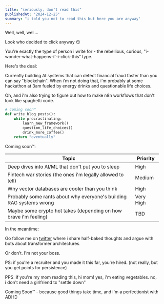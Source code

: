 ```yaml
---
title: "seriously, don't read this"
publishedAt: "2024-12-25"
summary: "i told you not to read this but here you are anyway"
---
```


Well, well, well...

Look who decided to click anyway 😏

You're exactly the type of person i write for - the rebellious, curious, "i-wonder-what-happens-if-i-click-this" type.

Here's the deal:

Currently building AI systems that can detect financial fraud faster than you can say "blockchain". When i'm not doing that, i'm probably at some hackathon at 3am fueled by energy drinks and questionable life choices.

Oh, and i'm also trying to figure out how to make n8n workflows that don't look like spaghetti code.

```python
# coming soon™
def write_blog_posts():
    while procrastinating:
        learn_new_framework()
        question_life_choices()
        drink_more_coffee()
    return "eventually"
```

Coming soon™:

| Topic | Priority |
|-------|----------|
| Deep dives into AI/ML that don't put you to sleep | High |
| Fintech war stories (the ones i'm legally allowed to tell) | Medium |
| Why vector databases are cooler than you think | High |
| Probably some rants about why everyone's building RAG systems wrong | Very High |
| Maybe some crypto hot takes (depending on how brave i'm feeling) | TBD |

In the meantime:

Go follow me on [twitter](https://x.com/kernelkook) where i share half-baked thoughts and argue with bots about transformer architectures.

Or don't. I'm not your boss.

PS: if you're a recruiter and you made it this far, you're hired. (not really, but you get points for persistence)

PPS: if you're my mom reading this, hi mom! yes, i'm eating vegetables. no, i don't need a girlfriend to "settle down"

Coming Soon™ - because good things take time, and i'm a perfectionist with ADHD